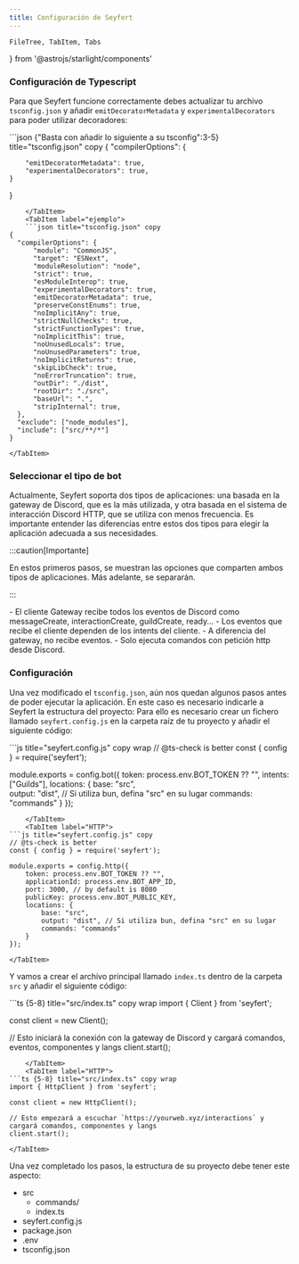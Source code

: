 ```yaml
---
title: Configuración de Seyfert
---
```


    FileTree, TabItem, Tabs
} from '@astrojs/starlight/components'

### Configuración de Typescript
 
Para que Seyfert funcione correctamente debes actualizar tu archivo `tsconfig.json` y añadir `emitDecoratorMetadata` y `experimentalDecorators` para poder utilizar decoradores:

<Tabs>
    <TabItem label ="tsconfig.json">
    ```json {"Basta con añadir lo siguiente a su tsconfig":3-5} title="tsconfig.json" copy
{
    "compilerOptions": {

        "emitDecoratorMetadata": true,
        "experimentalDecorators": true,
    }
}
``` 
    </TabItem>
    <TabItem label="ejemplo">
    ```json title="tsconfig.json" copy
{
  "compilerOptions": {
      "module": "CommonJS",
      "target": "ESNext",
      "moduleResolution": "node",
      "strict": true,
      "esModuleInterop": true,
      "experimentalDecorators": true,
      "emitDecoratorMetadata": true,
      "preserveConstEnums": true,
      "noImplicitAny": true,
      "strictNullChecks": true,
      "strictFunctionTypes": true,
      "noImplicitThis": true,
      "noUnusedLocals": true,
      "noUnusedParameters": true,
      "noImplicitReturns": true,
      "skipLibCheck": true,
      "noErrorTruncation": true,
      "outDir": "./dist",
      "rootDir": "./src",
      "baseUrl": ".",
      "stripInternal": true,
  },
  "exclude": ["node_modules"],
  "include": ["src/**/*"]
}
```
    </TabItem>
</Tabs>

### Seleccionar el tipo de bot

Actualmente, Seyfert soporta dos tipos de aplicaciones: una basada en la gateway de Discord, que es la más utilizada, y otra basada en el sistema de interacción Discord HTTP, que se utiliza con menos frecuencia. Es importante entender las diferencias entre estos dos tipos para elegir la aplicación adecuada a sus necesidades.

:::caution[Importante]

En estos primeros pasos, se muestran las opciones que comparten ambos tipos de aplicaciones. Más adelante, se separarán.

:::

<Tabs>
    <TabItem label="Gateway">
        - El cliente Gateway recibe todos los eventos de Discord como messageCreate, interactionCreate, guildCreate, ready...
        - Los eventos que recibe el cliente dependen de los intents del cliente.
    </TabItem>
    <TabItem label="HTTP">
        - A diferencia del gateway, no recibe eventos.
        - Solo ejecuta comandos con petición http desde Discord.
    </TabItem>
</Tabs>

### Configuración

Una vez modificado el `tsconfig.json`, aún nos quedan algunos pasos antes de poder ejecutar la aplicación. En este caso es necesario indicarle a Seyfert la estructura del proyecto:
Para ello es necesario crear un fichero llamado `seyfert.config.js` en la carpeta raíz de tu proyecto y añadir el siguiente código:

<Tabs>
    <TabItem label="Gateway">
 ```js title="seyfert.config.js" copy wrap 
// @ts-check is better
const { config } = require('seyfert');

module.exports = config.bot({
    token: process.env.BOT_TOKEN ?? "",
    intents: ["Guilds"],
    locations: {
        base: "src",    
        output: "dist", // Si utiliza bun, defina "src" en su lugar
        commands: "commands"
    }
});
```
    </TabItem>
    <TabItem label="HTTP">
```js title="seyfert.config.js" copy
// @ts-check is better
const { config } = require('seyfert');

module.exports = config.http({
    token: process.env.BOT_TOKEN ?? "",
    applicationId: process.env.BOT_APP_ID,
    port: 3000, // by default is 8080
    publicKey: process.env.BOT_PUBLIC_KEY,
    locations: {
        base: "src",
        output: "dist", // Si utiliza bun, defina "src" en su lugar
        commands: "commands"
    }
});
```
    </TabItem>
</Tabs>

Y vamos a crear el archivo principal llamado `index.ts` dentro de la carpeta `src` y añadir el siguiente código:

<Tabs>
    <TabItem label="Gateway">
```ts {5-8} title="src/index.ts" copy wrap
import { Client } from 'seyfert';

const client = new Client();

// Esto iniciará la conexión con la gateway de Discord y cargará comandos, eventos, componentes y langs
client.start();
```
    </TabItem>
    <TabItem label="HTTP">
```ts {5-8} title="src/index.ts" copy wrap
import { HttpClient } from 'seyfert';

const client = new HttpClient();

// Esto empezará a escuchar `https://yourweb.xyz/interactions` y cargará comandos, componentes y langs
client.start();
```
    </TabItem>
</Tabs>

Una vez completado los pasos, la estructura de su proyecto debe tener este aspecto:

<FileTree>

- src
  - commands/
  - index.ts
- seyfert.config.js
- package.json
- .env
- tsconfig.json

</FileTree>